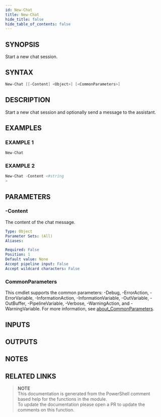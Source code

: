 ```yaml
---
id: New-Chat
title: New-Chat
hide_title: false
hide_table_of_contents: false
---
```


## SYNOPSIS

Start a new chat session.

## SYNTAX

```powershell
New-Chat [[-Content] <Object>] [<CommonParameters>]
```

## DESCRIPTION

Start a new chat session and optionally send a message to the assistant.

## EXAMPLES

### EXAMPLE 1

```powershell
New-Chat
```

### EXAMPLE 2

```powershell
New-Chat -Content <#string
>
```

## PARAMETERS

### -Content

The content of the chat message.

```yaml
Type: Object
Parameter Sets: (All)
Aliases:

Required: False
Position: 1
Default value: None
Accept pipeline input: False
Accept wildcard characters: False
```

### CommonParameters

This cmdlet supports the common parameters: -Debug, -ErrorAction, -ErrorVariable, -InformationAction, -InformationVariable, -OutVariable, -OutBuffer, -PipelineVariable, -Verbose, -WarningAction, and -WarningVariable. For more information, see [about_CommonParameters](http://go.microsoft.com/fwlink/?LinkID=113216).

## INPUTS

## OUTPUTS

## NOTES

## RELATED LINKS

> **NOTE**  
> This documentation is generated from the PowerShell comment based help for the functions in the module.  
> To update the documentation please open a PR to update the comments on this function.
